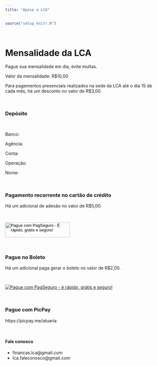 ```yaml
---
title: "Apoie a LCA"
---
```


```r
source("setup_knitr.R")
```

<br>

# Mensalidade da LCA

Pague sua mensalidade em dia, evite multas.

Valor da mensalidade: R$10,00

Para pagementos presenciais realizados na sede da LCA até o dia 15 de cada mês, há um desconto no valor de R$3,00.

<br>

### Depósito

<br>

Banco:

Agência:

Conta:

Operação:

Nome:

<br>

### Pagamento recorrente no cartão de crédito

Há um adicional de adesão no valor de R$5,00.

<br>

<!-- INICIO FORMULARIO BOTAO PAGSEGURO: NAO EDITE OS COMANDOS DAS LINHAS ABAIXO -->
<form action="https://pagseguro.uol.com.br/pre-approvals/request.html" method="post">
<input type="hidden" name="code" value="22D216FF6868D63AA406CFBE7ABE8E3F" />
<input type="hidden" name="iot" value="button" />
<input type="image" src="https://stc.pagseguro.uol.com.br/public/img/botoes/assinaturas/209x48-assinar-azul-assina.gif" name="submit" alt="Pague com PagSeguro - É rápido, grátis e seguro!" width="209" height="48" />
</form>
<!-- FINAL FORMULARIO BOTAO PAGSEGURO -->

<br>

### Pague no Boleto

Há um adicional paga gerar o boleto no valor de R$2,00.

<br>

<!-- INICIO DO BOTAO PAGSEGURO --><a href="https://pag.ae/7U-xypu68/button" target="_blank" title="Pagar com PagSeguro"><img src="https://assets.pagseguro.com.br/ps-integration-assets/botoes/pagamentos/205x30-pagar-azul.gif" alt="Pague com PagSeguro - é rápido, grátis e seguro!" /></a><!-- FIM DO BOTAO PAGSEGURO -->

<br>

### Pague com PicPay

https://picpay.me/atuaria

<br>

#### Fale conosco

- financas.lca@gmail.com
- lca.faleconosco@gmail.com